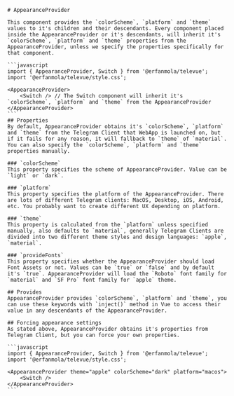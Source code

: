 
<Meta title="Providers/AppearanceProvider" />

<div className="sb-container">

    # AppearanceProvider

    This component provides the `colorScheme`, `platform` and `theme` values to it's children and their descendants. Every component placed inside the AppearanceProvider or it's descendants, will inherit it's `colorScheme`, `platform` and `theme` properties from the AppearanceProvider, unless we specify the properties specifically for that component.  

    ```javascript
    import { AppearanceProvider, Switch } from '@erfanmola/televue';
    import '@erfanmola/televue/style.css';

    <AppearanceProvider>
        <Switch /> // The Switch component will inherit it's `colorScheme`, `platform` and `theme` from the AppearanceProvider
    </AppearanceProvider>
    ```
    ## Properties
    By default, AppearanceProvider obtains it's `colorScheme`, `platform` and `theme` from the Telegram Client that WebApp is launched on, but if it fails for any reason, it will fallback to `theme` of `material`. You can also specify the `colorScheme`, `platform` and `theme` properties manually.

    ### `colorScheme`
    This property specifies the scheme of AppearanceProvider. Value can be `light` or `dark`.

    ### `platform`
    This property specifies the platform of the AppearanceProvider. There are lots of different Telegram clients: MacOS, Desktop, iOS, Android, etc. You probably want to create different UX depending on platform.

    ### `theme`
    This property is calculated from the `platform` unless specified manually, also defaults to `material`, generally Telegram Clients are divided into two different theme styles and design languages: `apple`, `material`.

    ### `provideFonts`
    This property specifies whether the AppearanceProvider should load Font Assets or not. Values can be `true` or `false` and by default it's `true`. AppearanceProvider will load the `Roboto` font family for `material` and `SF Pro` font family for `apple` theme.

    ## Provides
    AppearanceProvider provides `colorScheme`, `platform` and `theme`, you can use these keywords with `inject()` method in Vue to access their value in any descendants of the AppearanceProvider.

    ## Forcing appearance settings
    As stated above, AppearanceProvider obtains it's properties from Telegram Client, but you can force your own properties.

    ```javascript
    import { AppearanceProvider, Switch } from '@erfanmola/televue';
    import '@erfanmola/televue/style.css';

    <AppearanceProvider theme="apple" colorScheme="dark" platform="macos">
        <Switch />
    </AppearanceProvider>
    ```
</div>

<style>

</style>